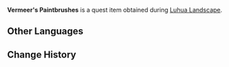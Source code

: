 {{Item Infobox
|id           = 100535
|type         = Quest Items
|image        = Item Parcel.png
|description  = Around five paintbrushes of different lengths and widths, wrapped in a cloth and stored in a box. The artist clearly takes excellent care of them.
|source1      = Given during [[Luhua Landscape]]
}}
'''Vermeer's Paintbrushes''' is a quest item obtained during [[Luhua Landscape]].

==Other Languages==
{{Other Languages|default_hidden = 1
|en      = Vermeer's Paintbrushes
|zhs     = 梵米尔的画笔
|zhs_rm  = Fànmǐ'ěr de Huàbǐ
|zht     = 梵米爾的畫筆
|zht_rm  = Fànmǐ'ěr de Huàbǐ
|ja      = フェルメールの画筆
|ja_rm   = Ferumeeru no Gahitsu
|ko      = 베르메르의 그림붓
|ko_rm   = 
|es      = Pintura de Vermeer
|fr      = Pinceaux de Vermeer
|ru      = Кисть Вермеера
|th      = พู่กันของ Vermeer
|th_rm   = 
|vi      = Tranh của Vermeer
|de      = Vermeers Pinsel
|id      = Kuas Vermeer
|pt      = Pincel de Vermeer
}}

==Change History==
{{Change History|1.0}}